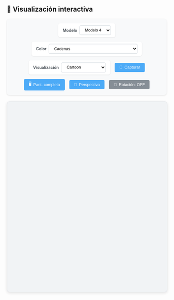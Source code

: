 ## 🧬 Visualización interactiva

```{=html}
<style>
  .viewer-controls {
    margin-bottom: 1.5em;
    padding: 1em;
    background: #f8f9fa;
    border-radius: 8px;
    box-shadow: 0 2px 5px rgba(0,0,0,0.1);
    display: flex;
    flex-wrap: wrap;
    gap: 1em;
    align-items: center;
    justify-content: center;
  }
  
  .control-group {
    display: flex;
    align-items: center;
    gap: 0.5em;
    background: white;
    padding: 0.5em 1em;
    border-radius: 6px;
    box-shadow: 0 1px 3px rgba(0,0,0,0.1);
  }
  
  label {
    font-weight: 600;
    color: #495057;
    font-size: 0.9em;
  }
  
  select {
    padding: 0.5em 1em;
    border: 1px solid #ced4da;
    border-radius: 4px;
    background-color: white;
    font-size: 0.9em;
    transition: all 0.2s;
  }
  
  select:hover {
    border-color: #adb5bd;
  }
  
  select:focus {
    outline: none;
    border-color: #4dabf7;
    box-shadow: 0 0 0 2px rgba(77, 171, 247, 0.2);
  }
  
  button {
    padding: 0.6em 1.2em;
    border: none;
    border-radius: 4px;
    background-color: #4dabf7;
    color: white;
    font-weight: 500;
    font-size: 0.9em;
    cursor: pointer;
    transition: all 0.2s;
    display: flex;
    align-items: center;
    gap: 0.5em;
  }
  
  button:hover {
    background-color: #339af0;
    transform: translateY(-1px);
  }
  
  button:active {
    transform: translateY(0);
  }
  
  #autoSpinBtn {
    background-color: #868e96;
  }
  
  #autoSpinBtn.active {
    background-color: #40c057;
  }
  
  #viewport {
    width: 100%;
    height: 600px;
    border-radius: 8px;
    border: 1px solid #dee2e6;
    box-shadow: 0 3px 10px rgba(0,0,0,0.1);
    background: #f1f3f5;
  }
  
  @media (max-width: 768px) {
    .viewer-controls {
      flex-direction: column;
      align-items: stretch;
    }
    
    .control-group {
      flex-direction: column;
      align-items: flex-start;
    }
  }
</style>

<div class="viewer-controls">
  <div class="control-group">
    <label for="model-select">Modelo</label>
    <select id="model-select" class="styled-select">
      <option value="structure_file/fold_2025_05_13_12_36_178_44_dominio_c_terminal_model_0.cif">Modelo 0</option>
      <option value="structure_file/fold_2025_05_13_12_36_178_44_dominio_c_terminal_model_1.cif">Modelo 1</option>
      <option value="structure_file/fold_2025_05_13_12_36_178_44_dominio_c_terminal_model_2.cif">Modelo 2</option>
      <option value="structure_file/fold_2025_05_13_12_36_178_44_dominio_c_terminal_model_3.cif">Modelo 3</option>
      <option value="structure_file/fold_2025_05_13_12_36_178_44_dominio_c_terminal_model_4.cif" selected>Modelo 4</option>
    </select>
  </div>

  <div class="control-group">
    <label for="color-select">Color</label>
    <select id="color-select" class="styled-select">
      <option value="chainid" selected>Cadenas</option>
      <option value="element">Elemento</option>
      <option value="resname">Residuo</option>
      <option value="residueindex">Índice</option>
      <option value="uniform">Uniforme</option>
      <option value="secondary">Estructura Secundaria (Helix/Sheet/Loop)</option>
      <option value="hydrophobicity">Hidrofobicidad</option>
      <option value="bfactor">B-factor (Flexibilidad)</option>
      <option value="spectrum">Espectro (Rainbow)</option>
      <option value="sstruc">Tipo de Hélice (α/β/π)</option>
      <option value="modelindex">Por Modelo (NMR/Multi-model)</option>
      <option value="partialcharge">Carga Parcial</option>
    </select>
  </div>

  <div class="control-group">
    <label for="rep-select">Visualización</label>
    <select id="rep-select" class="styled-select">
      <option value="cartoon" selected>Cartoon</option>
      <option value="surface">Surface</option>
      <option value="ball+stick">Ball+Stick</option>
      <option value="spacefill">Spacefill</option>
      <option value="licorice">Licorice</option>
      <option value="trace">Trace</option>
      <option value="tube">Tube</option>
      <option value="backbone">Backbone</option>
      <option value="contact">Contact Points</option>
      <option value="helixorient">Helix Orientation</option>
      <option value="hyperball">Hyperball</option>
      <option value="line">Line</option>
      <option value="point">Points</option>
    </select>
  </div>

  <button onclick="descargarImagen()">
    <span class="icon">📸</span> Capturar
  </button>
  
  <button onclick="pantallaCompleta()">
    <span class="icon">🖥️</span> Pant. completa
  </button>
  
  <button onclick="cambiarPerspectiva()">
    <span class="icon">🎥</span> Perspectiva
  </button>
  
  <button id="autoSpinBtn" onclick="toggleAutoSpin()">
    <span class="icon">🔄</span> Rotación: OFF
  </button>
</div>

<div id="viewport"></div>

<!-- <style>
  .viewer-controls {
    margin-bottom: 1em;
    text-align: center;
  }
  .viewer-controls > * {
    margin: 0 1em 1em 1em;
  }
  /* Opcional: para que el contenedor de viewport tenga borde sutil */
  #viewport {
    border: 1px solid #ccc;
  }
</style>

<div class="viewer-controls">
  <label for="model-select">Modelo:</label>
  <select id="model-select">
    <option value="structure_file/fold_2025_05_13_12_36_178_44_dominio_c_terminal_model_0.cif">Modelo 0</option>
    <option value="structure_file/fold_2025_05_13_12_36_178_44_dominio_c_terminal_model_1.cif">Modelo 1</option>
    <option value="structure_file/fold_2025_05_13_12_36_178_44_dominio_c_terminal_model_2.cif">Modelo 2</option>
    <option value="structure_file/fold_2025_05_13_12_36_178_44_dominio_c_terminal_model_3.cif">Modelo 3</option>
    <option value="structure_file/fold_2025_05_13_12_36_178_44_dominio_c_terminal_model_4.cif" selected>Modelo 4</option>
  </select>

  <label for="color-select"> 🎨 Color:</label>
  <select id="color-select">
    <option value="chainid" selected>Cadenas</option>
    <option value="element">Elemento</option>
    <option value="resname">Nombre de residuo</option>
    <option value="residueindex">Índice de residuo</option>
    <option value="uniform">Uniforme</option>
  </select>

  <label for="rep-select"> 🧱 Representación:</label>
  <select id="rep-select">
    <option value="cartoon" selected>Cartoon</option>
    <option value="surface">Surface</option>
    <option value="ball+stick">Ball + Stick</option>
    <option value="spacefill">Spacefill</option>
    <option value="licorice">Licorice</option>
  </select>

  <button onclick="descargarImagen()">📸 Imagen</button>
  <button onclick="pantallaCompleta()">🖥️ Pantalla completa</button>
  <button onclick="cambiarPerspectiva()">🎥 Perspectiva</button>
  <button id="autoSpinBtn" onclick="toggleAutoSpin()">🔄 Auto-rotación: OFF</button>
</div>

<div id="viewport" style="width: 100%; height: 500px; border: 1px solid #ccc;"></div> -->

<script src="https://unpkg.com/ngl@2.0.0-dev.38/dist/ngl.js"></script>
<script>
  let stage = new NGL.Stage("viewport", { backgroundColor: "white" });
  let currentComponent;
  let currentPerspective = "perspective";
  let autoSpin = false;  // Estado inicial: auto rotación apagada

  function cargarModelo(file) {
    stage.removeAllComponents();
    stage.loadFile(file).then(function (component) {
      currentComponent = component;
      actualizarRepresentacion();
      stage.autoView();
      // Al cargar un modelo, respetamos el estado actual de autoSpin
      stage.setSpin(autoSpin);
      actualizarBotonAutoSpin();
    });
  }

  function actualizarRepresentacion() {
    if (!currentComponent) return;
    currentComponent.removeAllRepresentations();
    const rep = document.getElementById("rep-select").value;
    const color = document.getElementById("color-select").value;
    currentComponent.addRepresentation(rep, { colorScheme: color });
    currentComponent.autoView();
  }

  function toggleAutoSpin() {
    autoSpin = !autoSpin;
    stage.setSpin(autoSpin);
    actualizarBotonAutoSpin();
  }

  function actualizarBotonAutoSpin() {
    const btn = document.getElementById("autoSpinBtn");
    btn.textContent = autoSpin ? "🔄 Auto-rotación: ON" : "🔄 Auto-rotación: OFF";
  }

  document.getElementById("model-select").addEventListener("change", function () {
    cargarModelo(this.value);
  });

  document.getElementById("color-select").addEventListener("change", actualizarRepresentacion);
  document.getElementById("rep-select").addEventListener("change", actualizarRepresentacion);

  function descargarImagen() {
    stage.makeImage({ factor: 2 }).then(function (blob) {
      NGL.download(blob, "estructura.png");
    });
  }

  function pantallaCompleta() {
    const elem = document.getElementById("viewport");
    if (elem.requestFullscreen) {
      elem.requestFullscreen();
    } else if (elem.webkitRequestFullscreen) {
      elem.webkitRequestFullscreen();
    } else if (elem.msRequestFullscreen) {
      elem.msRequestFullscreen();
    }
  }

  function cambiarPerspectiva() {
    currentPerspective = (currentPerspective === "perspective") ? "orthographic" : "perspective";
    stage.setParameters({ cameraType: currentPerspective });
  }

  // Cargar modelo inicial
  cargarModelo(document.getElementById("model-select").value);
</script>

```
